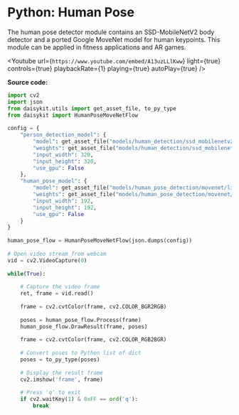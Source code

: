 
# Python: Human Pose

The human pose detector module contains an SSD-MobileNetV2 body detector
and a ported Google MoveNet model for human keypoints. This module can
be applied in fitness applications and AR games.

<Youtube
    url={`https://www.youtube.com/embed/A13uzLLlKww`}
    light={true}
    controls={true}
    playbackRate={1}
    playing={true}
    autoPlay={true}
/>

**Source code:**

```py
import cv2
import json
from daisykit.utils import get_asset_file, to_py_type
from daisykit import HumanPoseMoveNetFlow
 
config = {
    "person_detection_model": {
        "model": get_asset_file("models/human_detection/ssd_mobilenetv2.param"),
        "weights": get_asset_file("models/human_detection/ssd_mobilenetv2.bin"),
        "input_width": 320,
        "input_height": 320,
        "use_gpu": False
    },
    "human_pose_model": {
        "model": get_asset_file("models/human_pose_detection/movenet/lightning.param"),
        "weights": get_asset_file("models/human_pose_detection/movenet/lightning.bin"),
        "input_width": 192,
        "input_height": 192,
        "use_gpu": False
    }
}
 
human_pose_flow = HumanPoseMoveNetFlow(json.dumps(config))
 
# Open video stream from webcam
vid = cv2.VideoCapture(0)
 
while(True):
 
    # Capture the video frame
    ret, frame = vid.read()
 
    frame = cv2.cvtColor(frame, cv2.COLOR_BGR2RGB)
 
    poses = human_pose_flow.Process(frame)
    human_pose_flow.DrawResult(frame, poses)
 
    frame = cv2.cvtColor(frame, cv2.COLOR_RGB2BGR)
 
    # Convert poses to Python list of dict
    poses = to_py_type(poses)
 
    # Display the result frame
    cv2.imshow('frame', frame)
 
    # Press 'q' to exit
    if cv2.waitKey(1) & 0xFF == ord('q'):
        break
```
